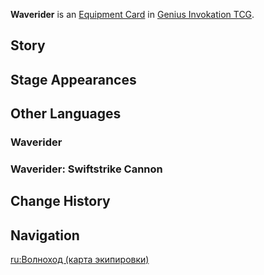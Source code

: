 {{Genius Invokation TCG Infobox
|id          = 313007
|title       = Waverider
|image       = Waverider Equipment Card.png
|type        = Equipment Card
|group       = Technique
|effect      = '''When played:''' Grants the character to which this is attached '''2 Shield points'''.<br>'''When the character to which this is attached is switched out: '''This card gains '''Usage(s)''' +1. <br>'''Technique''': Waverider: Swiftstrike Cannon<br><br>'''Waverider: Swiftstrike Cannon'''<br>Deals 2 '''Physical DMG'''.<br>'''Cost:''' {{TCG Cost|1|Matching}}
|matching = 5
|usage       = 2
|source1     = 
}}
'''Waverider''' is an [[Equipment Card]] in [[Genius Invokation TCG]].

==Story==
{{Description|A mysterious waterborne vehicle equipped with a magical weapon. With its deck beneath your feet, there is no waterway you cannot effortlessly traverse.|title=Waverider}}

==Stage Appearances==
{{Genius Invokation TCG Stage Appearances}}

==Other Languages==
===Waverider===
{{Other Languages|Waverider}}

===Waverider: Swiftstrike Cannon===
{{Other Languages
|en       = Waverider: Swiftstrike Cannon
|zhs      = 浪船・迅击炮
|zhs_rm   = 
|zht      = 浪船・迅擊炮
|zht_rm   = 
|zh_tl    = 
|ja       = ウェーブボート・迅撃砲
|ja_rm    = 
|ja_tl    = 
|ko       = 파도 배・신속포
|ko_tl    = 
|es       = Rompeolas: Cañón rápido
|es_tl    = Wavebreaker: Rapid Cannon
|fr       = Barge : Canon léger
|fr_tl    = Barge: Lightweight Cannon
|ru       = Волноход: Скорострельная пушка
|ru_tl    = 
|th       = Waverider - Swiftstrike Cannon
|vi       = Thuyền Gió - Pháo Nhanh
|vi_tl    = 
|de       = Wellenreiter &ndash; Schnellfeuerkanonen
|de_tl    = 
|id       = Waverider: Swiftstrike Cannon
|pt       = Quebra-mar: Canhão Rápido
|pt_tl    = 
|tr       = Dalgakıran: Hızlı Saldırı Topu
|tr_tl    = 
|it       = Cavalcaonde: Cannone rapido
|it_tl    = 
}}

==Change History==
{{Change History|5.5}}

==Navigation==
{{Genius Invokation TCG Navbox|Equipment Card}}

[[ru:Волноход (карта экипировки)]]